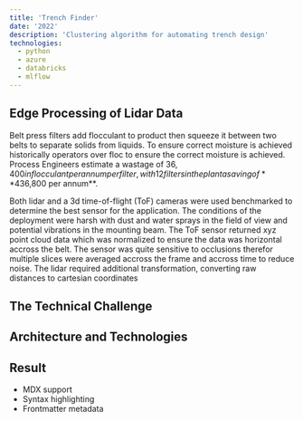 ```yaml
---
title: 'Trench Finder'
date: '2022'
description: 'Clustering algorithm for automating trench design'
technologies:
  - python
  - azure
  - databricks
  - mlflow
---
```


## Edge Processing of Lidar Data

Belt press filters add flocculant to product then squeeze it between two belts to separate solids from liquids.
To ensure correct moisture is achieved historically operators over floc to ensure the correct moisture is achieved.
Process Engineers estimate a wastage of $36,400 in flocculant per annum per filter, with 12 filters in the plant a saving of **$436,800 per annum**.

Both lidar and a 3d time-of-flight (ToF) cameras were used benchmarked to determine the best sensor for the application. 
The conditions of the deployment were harsh with dust and water sprays in the field of view and potential vibrations in the mounting beam.
The ToF sensor returned xyz point cloud data which was normalized to ensure the data was horizontal accross the belt.  The sensor was quite sensitive to occlusions therefor multiple slices were averaged accross the frame and accross time to reduce noise.
The lidar required additional transformation, converting raw distances to cartesian coordinates

## The Technical Challenge

## Architecture and Technologies

## Result

- MDX support
- Syntax highlighting
- Frontmatter metadata 